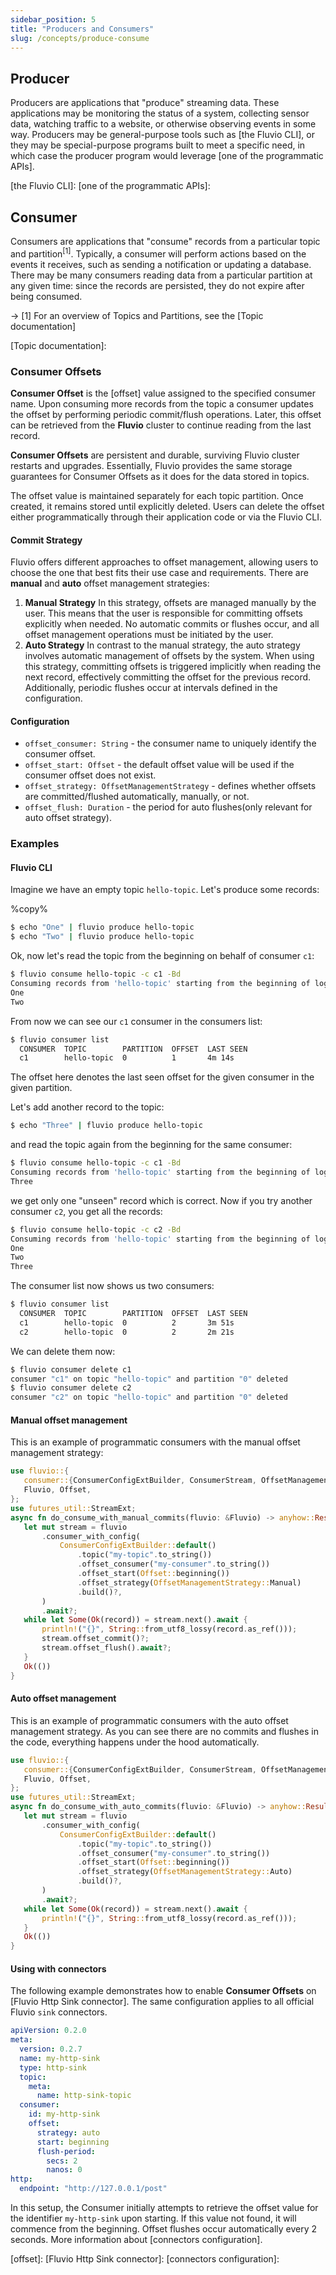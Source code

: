 ```yaml
---
sidebar_position: 5
title: "Producers and Consumers"
slug: /concepts/produce-consume
---
```


## Producer

Producers are applications that "produce" streaming data.
These applications may be monitoring the status of a system, collecting sensor
data, watching traffic to a website, or otherwise observing events in some way.
Producers may be general-purpose tools such as [the Fluvio CLI], or they may be
special-purpose programs built to meet a specific need, in which case the
producer program would leverage [one of the programmatic APIs].

[the Fluvio CLI]:
[one of the programmatic APIs]:


## Consumer
Consumers are applications that "consume" records from a particular
topic and partition<sup>[1]</sup>. Typically, a consumer will perform actions based
on the events it receives, such as sending a notification or updating
a database. There may be many consumers reading data from a particular
partition at any given time: since the records are persisted, they do
not expire after being consumed.

-> [1] For an overview of Topics and Partitions, see the [Topic documentation]

[Topic documentation]:

### Consumer Offsets
**Consumer Offset** is the [offset] value assigned to the specified consumer name. Upon consuming more records from the topic a consumer updates the offset by performing periodic commit/flush operations. Later, this offset can be retrieved from the **Fluvio** cluster to continue reading from the last record.

**Consumer Offsets** are persistent and durable, surviving Fluvio cluster restarts and upgrades. Essentially, Fluvio provides the same storage guarantees for Consumer Offsets as it does for the data stored in topics.

The offset value is maintained separately for each topic partition. Once created, it remains stored until explicitly deleted.
Users can delete the offset either programmatically through their application code or via the Fluvio CLI.

#### Commit Strategy
Fluvio offers different approaches to offset management, allowing users to choose the one that best fits their use case and requirements. There are **manual** and **auto** offset management strategies:
1. **Manual Strategy**
In this strategy, offsets are managed manually by the user. This means that the user is responsible for committing offsets explicitly when needed. No automatic commits or flushes occur, and all offset management operations must be initiated by the user.
2. **Auto Strategy**
In contrast to the manual strategy, the auto strategy involves automatic management of offsets by the system. When using this strategy, committing offsets is triggered implicitly when reading the next record, effectively committing the offset for the previous record. Additionally, periodic flushes occur at intervals defined in the configuration.

#### Configuration
* `offset_consumer: String` - the consumer name to uniquely identify the consumer offset.
* `offset_start: Offset` - the default offset value will be used if the consumer offset does not exist.
* `offset_strategy: OffsetManagementStrategy` - defines whether offsets are committed/flushed automatically, manually, or not.
* `offset_flush: Duration` - the period for auto flushes(only relevant for auto offset strategy).

### Examples
#### Fluvio CLI
Imagine we have an empty topic `hello-topic`. Let's produce some records:

%copy%
```bash
$ echo "One" | fluvio produce hello-topic
$ echo "Two" | fluvio produce hello-topic
```
Ok, now let's read the topic from the beginning on behalf of consumer `c1`:

```bash copy="fl"
$ fluvio consume hello-topic -c c1 -Bd
Consuming records from 'hello-topic' starting from the beginning of log
One
Two
```
From now we can see our `c1` consumer in the consumers list:

```bash copy="fl"
$ fluvio consumer list
  CONSUMER  TOPIC        PARTITION  OFFSET  LAST SEEN
  c1        hello-topic  0          1       4m 14s
```
The offset here denotes the last seen offset for the given consumer in the given partition.

Let's add another record to the topic:

```bash copy="fl"
$ echo "Three" | fluvio produce hello-topic
```
and read the topic again from the beginning for the same consumer:

```bash copy="fl"
$ fluvio consume hello-topic -c c1 -Bd
Consuming records from 'hello-topic' starting from the beginning of log
Three
```
we get only one "unseen" record which is correct.
Now if you try another consumer `c2`, you get all the records:

```bash copy="fl"
$ fluvio consume hello-topic -c c2 -Bd
Consuming records from 'hello-topic' starting from the beginning of log
One
Two
Three
```

The consumer list now shows us two consumers:

```bash copy="fl"
$ fluvio consumer list
  CONSUMER  TOPIC        PARTITION  OFFSET  LAST SEEN
  c1        hello-topic  0          2       3m 51s
  c2        hello-topic  0          2       2m 21s
```

We can delete them now:

```bash copy="fl"
$ fluvio consumer delete c1
consumer "c1" on topic "hello-topic" and partition "0" deleted
$ fluvio consumer delete c2
consumer "c2" on topic "hello-topic" and partition "0" deleted
```

#### Manual offset management

This is an example of programmatic consumers with the manual offset management strategy:
```rust
use fluvio::{
   consumer::{ConsumerConfigExtBuilder, ConsumerStream, OffsetManagementStrategy},
   Fluvio, Offset,
};
use futures_util::StreamExt;
async fn do_consume_with_manual_commits(fluvio: &Fluvio) -> anyhow::Result<()> {
   let mut stream = fluvio
       .consumer_with_config(
           ConsumerConfigExtBuilder::default()
               .topic("my-topic".to_string())
               .offset_consumer("my-consumer".to_string())
               .offset_start(Offset::beginning())
               .offset_strategy(OffsetManagementStrategy::Manual)
               .build()?,
       )
       .await?;
   while let Some(Ok(record)) = stream.next().await {
       println!("{}", String::from_utf8_lossy(record.as_ref()));
       stream.offset_commit()?;
       stream.offset_flush().await?;
   }
   Ok(())
}
```

#### Auto offset management

This is an example of programmatic consumers with the auto offset management strategy. As you can see there are no commits and flushes in the code, everything happens under the hood automatically.

```rust
use fluvio::{
   consumer::{ConsumerConfigExtBuilder, ConsumerStream, OffsetManagementStrategy},
   Fluvio, Offset,
};
use futures_util::StreamExt;
async fn do_consume_with_auto_commits(fluvio: &Fluvio) -> anyhow::Result<()> {
   let mut stream = fluvio
       .consumer_with_config(
           ConsumerConfigExtBuilder::default()
               .topic("my-topic".to_string())
               .offset_consumer("my-consumer".to_string())
               .offset_start(Offset::beginning())
               .offset_strategy(OffsetManagementStrategy::Auto)
               .build()?,
       )
       .await?;
   while let Some(Ok(record)) = stream.next().await {
       println!("{}", String::from_utf8_lossy(record.as_ref()));
   }
   Ok(())
}
```
#### Using with connectors

The following example demonstrates how to enable **Consumer Offsets** on [Fluvio Http Sink connector]. The same configuration applies to all official Fluvio `sink` connectors.
```yaml
apiVersion: 0.2.0
meta:
  version: 0.2.7
  name: my-http-sink
  type: http-sink
  topic:
    meta:
      name: http-sink-topic
  consumer:
    id: my-http-sink
    offset:
      strategy: auto
      start: beginning
      flush-period:
        secs: 2
        nanos: 0
http:
  endpoint: "http://127.0.0.1/post"
```

In this setup, the Consumer initially attempts to retrieve the offset value for the identifier `my-http-sink` upon starting. If this value not found, it will commence from the beginning. Offset flushes occur automatically every 2 seconds.
More information about [connectors configuration].

[offset]:
[Fluvio Http Sink connector]:
[connectors configuration]:
